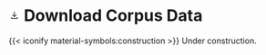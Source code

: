 # <svg xmlns="http://www.w3.org/2000/svg" height="20px" viewBox="0 -960 960 960" width="20px" fill="#434343"><path d="M480-336 288-528l51-51 105 105v-342h72v342l105-105 51 51-192 192ZM263.72-192Q234-192 213-213.15T192-264v-72h72v72h432v-72h72v72q0 29.7-21.16 50.85Q725.68-192 695.96-192H263.72Z"/></svg> Download Corpus Data {.unnumbered}

{{< iconify material-symbols:construction >}} Under construction.
